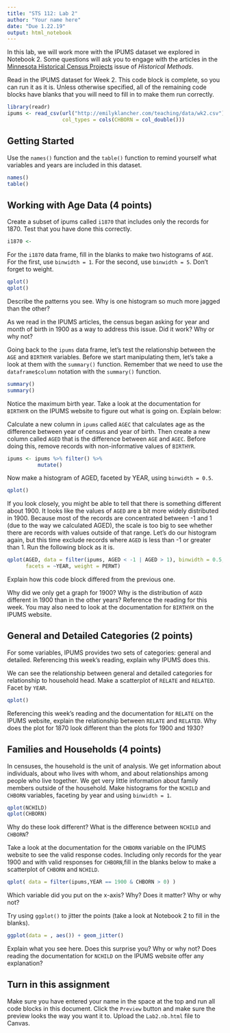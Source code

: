 ```yaml
---
title: "STS 112: Lab 2"
author: "Your name here"
date: "Due 1.22.19"
output: html_notebook
---
```


In this lab, we will work more with the IPUMS dataset we explored in Notebook 2. Some questions will ask you to engage with the articles in the [Minnesota Historical Census Projects](https://ekmerchant.github.io/sts112_w2019/readings/Minnesota_Historical_Census.pdf) issue of *Historical Methods*.

Read in the IPUMS dataset for Week 2. This code block is complete, so you can run it as it is. Unless otherwise specified, all of the remaining code blocks have blanks that you will need to fill in to make them run correctly.
```r
library(readr)
ipums <- read_csv(url("http://emilyklancher.com/teaching/data/wk2.csv"), 
                  col_types = cols(CHBORN = col_double()))
```

## Getting Started
Use the `names()` function and the `table()` function to remind yourself what variables and years are included in this dataset.
```r
names()
table()
```

## Working with Age Data (4 points)
Create a subset of ipums called `i1870` that includes only the records for 1870. Test that you have done this correctly.
```r
i1870 <- 

```
For the `i1870` data frame, fill in the blanks to make two histograms of `AGE`. For the first, use `binwidth = 1`. For the second, use `binwidth = 5`. Don't forget to weight.
```r
qplot()
qplot()
```
Describe the patterns you see. Why is one histogram so much more jagged than the other?

>

As we read in the IPUMS articles, the census began asking for year and month of birth in 1900 as a way to address this issue. Did it work? Why or why not?

>

Going back to the `ipums` data frame, let's test the relationship between the `AGE` and `BIRTHYR` variables. Before we start manipulating them, let's take a look at them with the `summary()` function. Remember that we need to use the `dataframe$column` notation with the `summary()` function.
```r
summary()
summary()
```
Notice the maximum birth year. Take a look at the documentation for `BIRTHYR` on the IPUMS website to figure out what is going on. Explain below:

>

Calculate a new column in `ipums` called `AGEC` that calculates age as the difference between year of census and year of birth. Then create a new column called `AGED` that is the difference between `AGE` and `AGEC`. Before doing this, remove records with non-informative values of `BIRTHYR`.
```r
ipums <- ipums %>% filter() %>%
          mutate()
```
Now make a histogram of AGED, faceted by YEAR, using `binwidth = 0.5`.
```r
qplot()
```
If you look closely, you might be able to tell that there is something different about 1900. It looks like the values of `AGED` are a bit more widely distributed in 1900. Because most of the records are concentrated between -1 and 1 (due to the way we calculated AGED), the scale is too big to see whether there are records with values outside of that range. Let's do our histogram again, but this time exclude records where `AGED` is less than -1 or greater than 1. Run the following block as it is.
```r
qplot(AGED, data = filter(ipums, AGED < -1 | AGED > 1), binwidth = 0.5, 
      facets = ~YEAR, weight = PERWT)
```

Explain how this code block differed from the previous one.

>

Why did we only get a graph for 1900? Why is the distribution of `AGED` different in 1900 than in the other years? Reference the reading for this week. You may also need to look at the documentation for `BIRTHYR` on the IPUMS website.

>

## General and Detailed Categories (2 points)
For some variables, IPUMS provides two sets of categories: general and detailed. Referencing this week's reading, explain why IPUMS does this.

>

We can see the relationship between general and detailed categories for relationship to household head. Make a scatterplot of `RELATE` and `RELATED`. Facet by `YEAR`.

```r
qplot()
```
Referencing this week's reading and the documentation for `RELATE` on the IPUMS website, explain the relationship between `RELATE` and `RELATED`. Why does the plot for 1870 look different than the plots for 1900 and 1930?

>

## Families and Households (4 points)
In censuses, the household is the unit of analysis. We get information about individuals, about who lives with whom, and about relationships among people who live together. We get very little information about family members outside of the household. Make histograms for the `NCHILD` and `CHBORN` variables, faceting by year and using `binwidth = 1`.
```r
qplot(NCHILD)
qplot(CHBORN)
```

Why do these look different? What is the difference between `NCHILD` and `CHBORN`?

>

Take a look at the documentation for the `CHBORN` variable on the IPUMS website to see the valid response codes. Including only records for the year 1900 and with valid responses for `CHBORN`,fill in the blanks below to make a scatterplot of `CHBORN` and `NCHILD`.
```r
qplot( data = filter(ipums,YEAR == 1900 & CHBORN > 0) )
```
Which variable did you put on the x-axis? Why? Does it matter? Why or why not?

>

Try using `ggplot()` to jitter the points (take a look at Notebook 2 to fill in the blanks).
```r
ggplot(data = , aes()) + geom_jitter()
```

Explain what you see here. Does this surprise you? Why or why not? Does reading the documentation for `NCHILD` on the IPUMS website offer any explanation?

>

## Turn in this assignment
Make sure you have entered your name in the space at the top and run all code blocks in this document. Click the `Preview` button and make sure the preview looks the way you want it to. Upload the `Lab2.nb.html` file to Canvas.